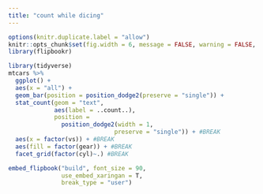 ```yaml
---
title: "count while dicing"
---
```


```r
options(knitr.duplicate.label = "allow")
knitr::opts_chunk$set(fig.width = 6, message = FALSE, warning = FALSE, comment = "", cache = F, echo = F)
library(flipbookr)
```


```r
library(tidyverse)
mtcars %>% 
  ggplot() +
  aes(x = "all") +
  geom_bar(position = position_dodge2(preserve = "single")) + 
  stat_count(geom = "text",
             aes(label = ..count..),
             position = 
               position_dodge2(width = 1,
                              preserve = "single")) + #BREAK
  aes(x = factor(vs)) + #BREAK
  aes(fill = factor(gear)) + #BREAK
  facet_grid(factor(cyl)~.) #BREAK
```

```r
embed_flipbook("build", font_size = 90, 
               use_embed_xaringan = T,
               break_type = "user")
```

